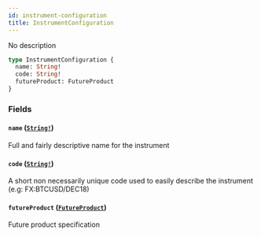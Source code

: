 ```yaml
---
id: instrument-configuration
title: InstrumentConfiguration
---
```


No description

```graphql
type InstrumentConfiguration {
  name: String!
  code: String!
  futureProduct: FutureProduct
}
```

### Fields

#### `name` ([`String!`](/graphql/scalars/string))

Full and fairly descriptive name for the instrument

#### `code` ([`String!`](/graphql/scalars/string))

A short non necessarily unique code used to easily describe the instrument (e.g: FX:BTCUSD/DEC18)

#### `futureProduct` ([`FutureProduct`](/graphql/objects/future-product))

Future product specification
